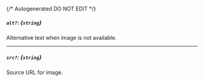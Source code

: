 {/* Autogenerated DO NOT EDIT  */}
##### `alt?`: *{`string`}*
Alternative text when image is not available.

---
##### `src?`: *{`string`}*
Source URL for image.



